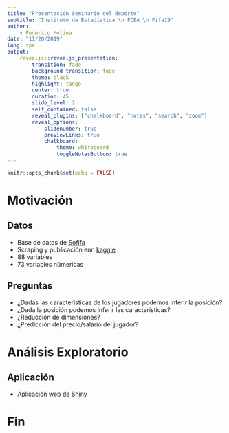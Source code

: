 ```yaml
---
title: "Presentación Seminario del deporte"
subtitle: "Instituto de Estadística \n FCEA \n Fifa19"
author: 
    - Federico Molina
date: "11/20/2019"
lang: spa
output: 
    revealjs::revealjs_presentation:
        transition: fade
        background_transition: fade
        theme: black
        highlight: tango
        center: true
        duration: 45
        slide_level: 2
        self_contained: false
        reveal_plugins: ["chalkboard", "notes", "search", "zoom"]
        reveal_options:
            slidenumber: true
            previewLinks: true
            chalkboard:
                theme: whiteboard
                toggleNotesButton: true
---
```


```r
knitr::opts_chunk$set(echo = FALSE)
```

# Motivación

## Datos

- Base de datos de [Sofifa](https://sofifa.com)
- Scraping y publicación enn [kaggle](www.kaggle.com)
- 88 variables
- 73 variables númericas


## Preguntas

- ¿Dadas las características de los jugadores podemos inferir la posición?
- ¿Dada la posición podemos inferir las características?
- ¿Reducción de dimensiones?
- ¿Predicción del precio/salario del jugador?



# Análisis Exploratorio

## Aplicación 

- Aplicación web de Shiny

# Fin
